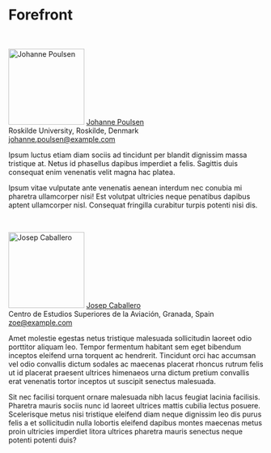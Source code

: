 # Forefront {.unnumbered .unlisted}

<br>

::: {.authorinfo data-latex="{images/11.jpg}"}
<img src="images/11.jpg" alt="Johanne Poulsen" class="cover" width="150" height="150"/> [Johanne Poulsen](http://example.com/)\
Roskilde University, Roskilde, Denmark \
[johanne.poulsen\@example.com](mailto:johanne.poulsen@example.com){.email}
:::

Ipsum luctus etiam diam sociis ad tincidunt per blandit dignissim massa tristique at. Netus id phasellus dapibus imperdiet a felis. Sagittis duis consequat enim venenatis velit magna hac platea.

Ipsum vitae vulputate ante venenatis aenean interdum nec conubia mi pharetra ullamcorper nisi! Est volutpat ultricies neque penatibus dapibus aptent ullamcorper nisl. Consequat fringilla curabitur turpis potenti nisi dis.




<br>

::: {.authorinfo data-latex="{images/77.jpg}"}
<img src="images/77.jpg" alt="Josep Caballero" class="cover" width="150" height="150"/> [Josep
Caballero](http://example.com/)\
Centro de Estudios Superiores de la Aviación, Granada, Spain \
[zoe\@example.com](mailto:zoe\@example.com){.email}
:::

Amet molestie egestas netus tristique malesuada sollicitudin laoreet odio porttitor aliquam leo. Tempor fermentum habitant sem eget bibendum inceptos eleifend urna torquent ac hendrerit. Tincidunt orci hac accumsan vel odio convallis dictum sodales ac maecenas placerat rhoncus rutrum felis ut id placerat praesent ultrices himenaeos urna dictum pretium convallis erat venenatis tortor inceptos ut suscipit senectus malesuada.

Sit nec facilisi torquent ornare malesuada nibh lacus feugiat lacinia facilisis. Pharetra mauris sociis nunc id laoreet ultrices mattis cubilia lectus posuere. Scelerisque metus nisi tristique eleifend diam neque dignissim leo dis purus felis a et sollicitudin nulla lobortis eleifend dapibus montes maecenas metus proin ultricies imperdiet litora ultrices pharetra mauris senectus neque potenti potenti duis?
